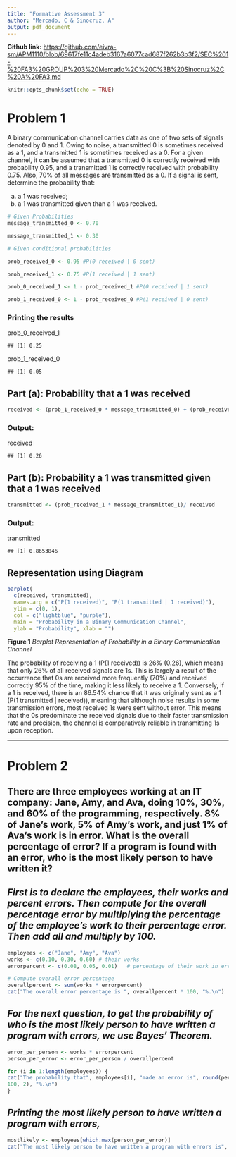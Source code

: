 ---
title: "Formative Assessment 3"
author: "Mercado, C & Sinocruz, A"
output: pdf_document
---

**Github link:** <https://github.com/eivra-sm/APM1110/blob/69617fe11c4adeb3167a6077cad687f262b3b3f2/SEC%201-%20FA3%20GROUP%203%20Mercado%2C%20C%3B%20Sinocruz%2C%20A%20FA3.md>
```{r setup, include=FALSE}
knitr::opts_chunk$set(echo = TRUE)
```

# Problem 1

A binary communication channel carries data as one of two sets of signals denoted by 0 and 1. Owing to noise, a transmitted 0 is sometimes received as a 1, and a transmitted 1 is sometimes received as a 0. For a given channel, it can be assumed that a transmitted 0 is correctly received with probability 0.95, and a transmitted 1 is correctly received with probability 0.75. Also, 70% of all messages are transmitted as a 0. If a signal is sent, determine the probability that:

(a) a 1 was received;
(b) a 1 was transmitted given than a 1 was received.

```{r}
# Given Probabilities
message_transmitted_0 <- 0.70

message_transmitted_1 <- 0.30

```

```{r}
# Given conditional probabilities

prob_received_0 <- 0.95 #P(0 received | 0 sent)

prob_received_1 <- 0.75 #P(1 received | 1 sent)

prob_0_received_1 <- 1 - prob_received_1 #P(0 received | 1 sent)

prob_1_received_0 <- 1 - prob_received_0 #P(1 received | 0 sent)
```

### Printing the results

prob_0_received_1

```         
## [1] 0.25
```

prob_1_received_0

```         
## [1] 0.05
```

## Part (a): Probability that a 1 was received

```{r}
received <- (prob_1_received_0 * message_transmitted_0) + (prob_received_1 * message_transmitted_1)
```

### Output:

received

```         
## [1] 0.26
```

## Part (b): Probability a 1 was transmitted given that a 1 was received

```{r}
transmitted <- (prob_received_1 * message_transmitted_1)/ received
```

### Output:

transmitted

```         
## [1] 0.8653846
```

## Representation using Diagram

```{r}
barplot(
  c(received, transmitted), 
  names.arg = c("P(1 received)", "P(1 transmitted | 1 received)"),
  ylim = c(0, 1), 
  col = c("lightblue", "purple"),
  main = "Probability in a Binary Communication Channel",
  ylab = "Probability", xlab = "")
```

**Figure 1** *Barplot Representation of Probability in a Binary Communication Channel*

The probability of receiving a 1 (P(1 received)) is 26% (0.26), which means that only 26% of all received signals are 1s. This is largely a result of the occurrence that 0s are received more frequently (70%) and received correctly 95% of the time, making it less likely to receive a 1. Conversely, if a 1 is received, there is an 86.54% chance that it was originally sent as a 1 (P(1 transmitted \| received)), meaning that although noise results in some transmission errors, most received 1s were sent without error. This means that the 0s predominate the received signals due to their faster transmission rate and precision, the channel is comparatively reliable in transmitting 1s upon reception.

----------------------------------------------------------------------------------------------------------------------------

#  Problem 2

## There are three employees working at an IT company: Jane, Amy, and Ava, doing 10%, 30%, and 60% of the programming, respectively. 8% of Jane’s work, 5% of Amy’s work, and just 1% of Ava‘s work is in error. What is the overall percentage of error? If a program is found with an error, who is the most likely person to have written it?

## *First is to declare the employees, their works and percent errors. Then compute for the overall percentage error by multiplying the percentage of the employee's work to their percentage error. Then add all and multiply by 100.*

```{r}
employees <- c("Jane", "Amy", "Ava")
works <- c(0.10, 0.30, 0.60) # their works
errorpercent <- c(0.08, 0.05, 0.01)   # percentage of their work in error

# Compute overall error percentage
overallpercent <- sum(works * errorpercent)
cat("The overall error percentage is ", overallpercent * 100, "%.\n")

```

## *For the next question, to get the probability of who is the most likely person to have written a program with errors, we use Bayes' Theorem.*

```{r}
error_per_person <- works * errorpercent
person_per_error <- error_per_person / overallpercent

for (i in 1:length(employees)) {
cat("The probability that", employees[i], "made an error is", round(person_per_error[i] * 
100, 2), "%.\n")
}
```

## *Printing the most likely person to have written a program with errors,*

```{r}

mostlikely <- employees[which.max(person_per_error)]
cat("The most likely person to have written a program with errors is", mostlikely, ".\n")

```

